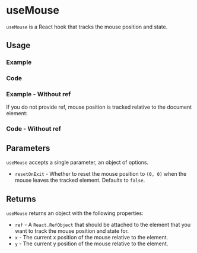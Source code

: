 

<Meta of={allStories} />

# useMouse

`useMouse` is a React hook that tracks the mouse position and state.

## Usage

### Example

<Canvas of={allStories.Usage} />

### Code

<Source of={allStories.Usage} />

### Example - Without ref

If you do not provide ref, mouse position is tracked relative to the document element:

<Canvas of={allStories.UsageWithoutRef} />

### Code - Without ref

<Source of={allStories.UsageWithoutRef} />

## Parameters

`useMouse` accepts a single parameter, an object of options.

- `resetOnExit` - Whether to reset the mouse position to `(0, 0)` when the mouse leaves the tracked element. Defaults to `false`.

## Returns

`useMouse` returns an object with the following properties:

- `ref` - A `React.RefObject` that should be attached to the element that you want to track the mouse position and state for.
- `x` - The current x position of the mouse relative to the element.
- `y` - The current y position of the mouse relative to the element.
